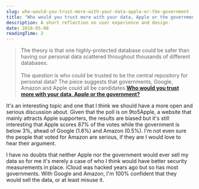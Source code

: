 ```yaml
---
slug: who-would-you-trust-more-with-your-data-apple-or-the-government
title: "Who would you trust more with your data, Apple or the government?"
description: A short reflection on user experience and design.
date: 2018-05-08
readingTime: 2
---
```


>The theory is that one highly-protected database could be safer than having our personal data scattered throughout thousands of different databases.
<br /><br />
The question is who could be trusted to be the central repository for personal data? The piece suggests that governments, Google, Amazon and Apple could all be candidates.**<a href="https://9to5mac.com/2018/05/07/privacy-poll-apple-government/">Who would you trust more with your data, Apple or the government?</a>**

It's an interesting topic and one that I think we should have a more open and serious discussion about. Given that the poll is on 9to5Apple, a website that mainly attracts Apple supporters, the results are biased but it's still interesting that Apple scores 87% of the votes while the government is below 3%, ahead of Google (1.6%) and Amazon (0.5%). I'm not even sure the people that voted for Amazon are serious, if they are I would love to hear their argument.

I have no doubts that neither Apple nor the government would ever sell my data so for me it's merely a case of who I think would have better security measurements in place. iCloud was hacked years ago but so has most governments. With Google and Amazon, I'm 100% confident that they would sell the data, or at least misuse it.